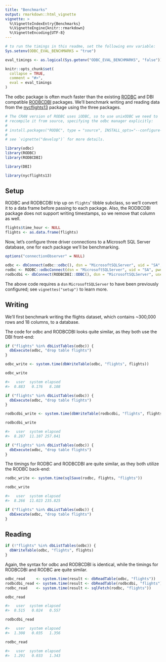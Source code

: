 ```yaml
---
title: "Benchmarks"
output: rmarkdown::html_vignette
vignette: >
  %\VignetteIndexEntry{Benchmarks}
  %\VignetteEngine{knitr::rmarkdown}
  %\VignetteEncoding{UTF-8}
---
```


```r
# to run the timings in this readme, set the following env variable:
Sys.setenv(ODBC_EVAL_BENCHMARKS = "true")
```

```r
eval_timings <- as.logical(Sys.getenv("ODBC_EVAL_BENCHMARKS", "false"))

knitr::opts_chunk$set(
  collapse = TRUE,
  comment = "#>",
  eval = eval_timings
)
```

The odbc package is often much faster than the existing
[RODBC](https://cran.r-project.org/package=RODBC) and DBI compatible
[RODBCDBI](https://cran.r-project.org/package=RODBCDBI) packages. We'll benchmark writing and reading data from the [nycflights13](https://github.com/tidyverse/nycflights13) package using the three packages.

```r
# The CRAN version of RODBC uses iODBC, so to use unixODBC we need to 
# recompile it from source, specifying the odbc manager explicitly:
#
# install.packages("RODBC", type = "source", INSTALL_opts="--configure-args='--with-odbc-manager=odbc'")
#
# see `vignette("develop")` for more details.
```

```r
library(odbc)
library(RODBC)
library(RODBCDBI)

library(DBI)

library(nycflights13)
```

## Setup

RODBC and RODBCDBI trip up on `flights`' tibble subclass, so we'll convert it to a data frame before passing to each package. Also, the RODBCDBI package does not support writing timestamps, so we remove that column as well.

```r
flights$time_hour <- NULL
flights <- as.data.frame(flights)
```

Now, let's configure three driver connections to a Microsoft SQL Server database, one for each package we'll be benchmarking.

```r
options("connectionObserver" = NULL)
```

```r
odbc <- dbConnect(odbc::odbc(), dsn = "MicrosoftSQLServer", uid = "SA", pwd = "BoopBop123!")
rodbc <- RODBC::odbcConnect(dsn = "MicrosoftSQLServer", uid = "SA", pwd = "BoopBop123!")
rodbcdbi <- dbConnect(RODBCDBI::ODBC(), dsn = "MicrosoftSQLServer", user = "SA", password = "BoopBop123!")
```

The above code requires a `dsn` `MicrosoftSQLServer` to have been previously configured; see `vignettes("setup")` to learn more.

## Writing

We'll first benchmark writing the flights dataset, which contains ~300,000 rows and 18 columns, to a database.

The code for odbc and RODBCDBI looks quite similar, as they both use the DBI front-end:

```r
if ("flights" %in% dbListTables(odbc)) {
  dbExecute(odbc, "drop table flights")
}
```

```r
odbc_write <- system.time(dbWriteTable(odbc, "flights", flights))

odbc_write
```

```r
#>   user  system elapsed 
#>  0.883   0.176   8.108 
```

```r
if ("flights" %in% dbListTables(odbc)) {
  dbExecute(odbc, "drop table flights")
}
```

```r
rodbcdbi_write <- system.time(dbWriteTable(rodbcdbi, "flights", flights))

rodbcdbi_write
```

```r
#>   user  system elapsed 
#>  8.287  11.107 257.841 
```

```r
if ("flights" %in% dbListTables(odbc)) {
  dbExecute(odbc, "drop table flights")
}
```

The timings for RODBC and RODBCDBI are quite similar, as they both utilize the RODBC back-end:

```r
rodbc_write <- system.time(sqlSave(rodbc, flights, "flights"))

rodbc_write
```

```r
#>   user  system elapsed 
#>  8.266  11.023 235.825 
```

```r
if ("flights" %in% dbListTables(odbc)) {
  dbExecute(odbc, "drop table flights")
}
```

## Reading

```r
if (!"flights" %in% dbListTables(odbc)) {
  dbWriteTable(odbc, "flights", flights)
}
```

Again, the syntax for odbc and RODBCDBI is identical, while the timings for RODBCDBI and RODBC are quite similar.

```r
odbc_read     <- system.time(result <- dbReadTable(odbc, "flights"))
rodbcdbi_read <- system.time(result <- dbReadTable(rodbcdbi, "flights"))
rodbc_read    <- system.time(result <- sqlFetch(rodbc, "flights"))
```

```r
odbc_read
```

```r
#>   user  system elapsed 
#>  0.515   0.024   0.557 
```

```r
rodbcdbi_read
```

```r
#>   user  system elapsed 
#>  1.308   0.035   1.356 
```

```r
rodbc_read
```

```r
#>   user  system elapsed 
#>  1.291   0.033   1.343 
```
